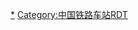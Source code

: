<!--<includeonly>{{黄冈市铁路车站RDT/{{{1}}}}}</includeonly>--><noinclude>
{{防G15}}
[[Category:黄冈市铁路车站|*]]
[[Category:中国铁路车站RDT]]
</noinclude>